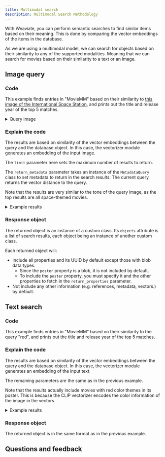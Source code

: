 ```yaml
---
title: Multimodal search
description: Multimodal Search Methodology
---
```



With Weaviate, you can perform semantic searches to find similar items based on their meaning. This is done by comparing the vector embeddings of the items in the database.

As we are using a multimodal model, we can search for objects based on their similarity to any of the supported modalities. Meaning that we can search for movies based on their similarity to a text or an image.

## <i class="fa-solid fa-square-chevron-right"></i> Image query

### <i class="fa-solid fa-code"></i> Code

This example finds entries in "MovieMM" based on their similarity to [this image of the International Space Station](https://upload.wikimedia.org/wikipedia/commons/thumb/0/04/International_Space_Station_after_undocking_of_STS-132.jpg/440px-International_Space_Station_after_undocking_of_STS-132.jpg), and prints out the title and release year of the top 5 matches.

<details>
  <summary>Query image</summary>

![International Space Station](https://upload.wikimedia.org/wikipedia/commons/thumb/0/04/International_Space_Station_after_undocking_of_STS-132.jpg/440px-International_Space_Station_after_undocking_of_STS-132.jpg)

</details>

<FilteredTextBlock
  text={TSCode}
  startMarker="// MetadataMultimodalSearch"
  endMarker="// END MetadataMultimodalSearch"
  language="ts"
/>

### <i class="fa-solid fa-chalkboard"></i> Explain the code

The results are based on similarity of the vector embeddings between the query and the database object. In this case, the vectorizer module generates an embedding of the input image.

The `limit` parameter here sets the maximum number of results to return.

The `return_metadata` parameter takes an instance of the `MetadataQuery` class to set metadata to return in the search results. The current query returns the vector distance to the query.

Note that the results are very similar to the tone of the query image, as the top results are all space-themed movies.

<details>
  <summary>Example results</summary>

Posters for the top 5 matches:
<img src="https://raw.githubusercontent.com/weaviate-tutorials/edu-datasets/main/posters/157336_poster.jpg" alt="Interstellar" width="200" />
<img src="https://raw.githubusercontent.com/weaviate-tutorials/edu-datasets/main/posters/49047_poster.jpg" alt="Gravity" width="200" />
<img src="https://raw.githubusercontent.com/weaviate-tutorials/edu-datasets/main/posters/329865_poster.jpg" alt="Arrival" width="200" />
<img src="https://raw.githubusercontent.com/weaviate-tutorials/edu-datasets/main/posters/95_poster.jpg" alt="Armageddon" width="200" />
<img src="https://raw.githubusercontent.com/weaviate-tutorials/edu-datasets/main/posters/929_poster.jpg" alt="Godzilla" width="200" />

Weaviate output:

```text
Interstellar 2014 157336
Distance to query: 0.354

Gravity 2013 49047
Distance to query: 0.384

Arrival 2016 329865
Distance to query: 0.386

Armageddon 1998 95
Distance to query: 0.400

Godzilla 1998 929
Distance to query: 0.441
```

</details>

### <i class="fa-solid fa-chalkboard"></i> Response object

The returned object is an instance of a custom class. Its `objects` attribute is a list of search results, each object being an instance of another custom class.

Each returned object will:
- Include all properties and its UUID by default except those with blob data types.
    - Since the `poster` property is a blob, it is not included by default.
    - To include the `poster` property, you must specify it and the other properties to fetch in the `return_properties` parameter.
- Not include any other information (e.g. references, metadata, vectors.) by default.


## <i class="fa-solid fa-square-chevron-right"></i> Text search

### <i class="fa-solid fa-code"></i> Code

This example finds entries in "MovieMM" based on their similarity to the query "red", and prints out the title and release year of the top 5 matches.

<FilteredTextBlock
  text={TSCode}
  startMarker="// MetadataSemanticSearch"
  endMarker="// END MetadataSemanticSearch"
  language="ts"
/>

### <i class="fa-solid fa-chalkboard"></i> Explain the code

The results are based on similarity of the vector embeddings between the query and the database object. In this case, the vectorizer module generates an embedding of the input text.

The remaining parameters are the same as in the previous example.

Note that the results actually include movies with red color themes in its poster. This is because the CLIP vectorizer encodes the color information of the image in the vectors.

<details>
  <summary>Example results</summary>

Posters for the top 5 matches:
<img src="https://raw.githubusercontent.com/weaviate-tutorials/edu-datasets/main/posters/383498_poster.jpg" alt="Deadpool 2" width="200" />
<img src="https://raw.githubusercontent.com/weaviate-tutorials/edu-datasets/main/posters/338762_poster.jpg" alt="Bloodshot" width="200" />
<img src="https://raw.githubusercontent.com/weaviate-tutorials/edu-datasets/main/posters/293660_poster.jpg" alt="Deadpool" width="200" />
<img src="https://raw.githubusercontent.com/weaviate-tutorials/edu-datasets/main/posters/1271_poster.jpg" alt="300" width="200" />
<img src="https://raw.githubusercontent.com/weaviate-tutorials/edu-datasets/main/posters/1669_poster.jpg" alt="The Hunt for Red October" width="200" />

Weaviate output:

```text
Deadpool 2 2018 383498
Distance to query: 0.670

Bloodshot 2020 338762
Distance to query: 0.677

Deadpool 2016 293660
Distance to query: 0.678

300 2007 1271
Distance to query: 0.682

The Hunt for Red October 1990 1669
Distance to query: 0.683
```

</details>

### <i class="fa-solid fa-chalkboard"></i> Response object

The returned object is in the same format as in the previous example.


## Questions and feedback


<DocsFeedback/>
